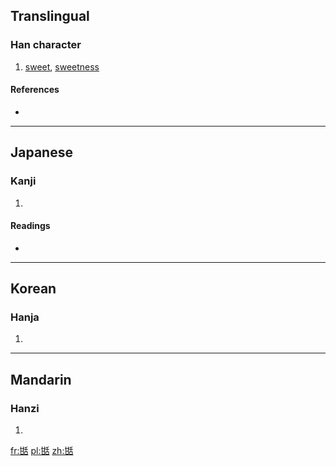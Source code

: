 ==Translingual==

===Han character===
{{Han char|rn=99|rad=甘|as=06|sn=11|four=|canj=廿一竹十口 (TMHJR)}}

# [[sweet]], [[sweetness]]

====References====
* {{Han ref|kx=0754.110|dkj=21655|dj=1161.050|hdz=42414.100|uh=751B|ud=29979}}

----

==Japanese==

===Kanji===
{{ja-kanji|grade=|rs=甘06}}

# {{defn|Japanese|sort=甘06}}

====Readings====
* {{ja-readings|on=[[てん]] (ten)|kun=[[うまい]] (umai)|nanori=}}

----

==Korean==

===Hanja===
{{ko-hanja|hangeul=첨|eumhun=|rv=cheom|mr=ch'ŏm|y=chem}}

# {{defn|Korean|sort=甘06}}

----

==Mandarin==

===Hanzi===
{{cmn-hanzi|pin=[[hán]] ([[han2]]), [[tián]] ([[tian2]])|wg=han<sup>2</sup>, t'ien<sup>2</sup>}}

# {{defn|Mandarin|sort=甘06}}

[[fr:甛]]
[[pl:甛]]
[[zh:甛]]